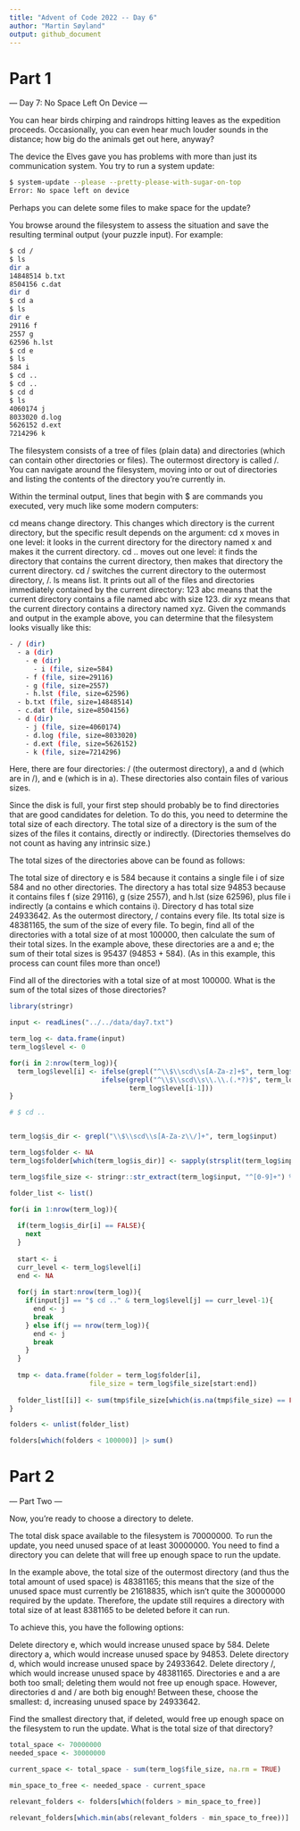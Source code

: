 ```yaml
---
title: "Advent of Code 2022 -- Day 6"
author: "Martin Søyland"
output: github_document
---
```


# Part 1

--- Day 7: No Space Left On Device ---

You can hear birds chirping and raindrops hitting leaves as the expedition proceeds. Occasionally, you can even hear much louder sounds in the distance; how big do the animals get out here, anyway?

The device the Elves gave you has problems with more than just its communication system. You try to run a system update:

```bash 
$ system-update --please --pretty-please-with-sugar-on-top 
Error: No space left on device
```

Perhaps you can delete some files to make space for the update?

You browse around the filesystem to assess the situation and save the resulting terminal output (your puzzle input). For example:

```bash
$ cd /
$ ls
dir a
14848514 b.txt
8504156 c.dat
dir d
$ cd a
$ ls
dir e
29116 f
2557 g
62596 h.lst
$ cd e
$ ls
584 i
$ cd ..
$ cd ..
$ cd d
$ ls
4060174 j
8033020 d.log
5626152 d.ext
7214296 k
```
The filesystem consists of a tree of files (plain data) and directories (which can contain other directories or files). The outermost directory is called /. You can navigate around the filesystem, moving into or out of directories and listing the contents of the directory you're currently in.

Within the terminal output, lines that begin with $ are commands you executed, very much like some modern computers:

cd means change directory. This changes which directory is the current directory, but the specific result depends on the argument:
cd x moves in one level: it looks in the current directory for the directory named x and makes it the current directory.
cd .. moves out one level: it finds the directory that contains the current directory, then makes that directory the current directory.
cd / switches the current directory to the outermost directory, /.
ls means list. It prints out all of the files and directories immediately contained by the current directory:
123 abc means that the current directory contains a file named abc with size 123.
dir xyz means that the current directory contains a directory named xyz.
Given the commands and output in the example above, you can determine that the filesystem looks visually like this:

```bash
- / (dir)
  - a (dir)
    - e (dir)
      - i (file, size=584)
    - f (file, size=29116)
    - g (file, size=2557)
    - h.lst (file, size=62596)
  - b.txt (file, size=14848514)
  - c.dat (file, size=8504156)
  - d (dir)
    - j (file, size=4060174)
    - d.log (file, size=8033020)
    - d.ext (file, size=5626152)
    - k (file, size=7214296)
```

Here, there are four directories: / (the outermost directory), a and d (which are in /), and e (which is in a). These directories also contain files of various sizes.

Since the disk is full, your first step should probably be to find directories that are good candidates for deletion. To do this, you need to determine the total size of each directory. The total size of a directory is the sum of the sizes of the files it contains, directly or indirectly. (Directories themselves do not count as having any intrinsic size.)

The total sizes of the directories above can be found as follows:

The total size of directory e is 584 because it contains a single file i of size 584 and no other directories.
The directory a has total size 94853 because it contains files f (size 29116), g (size 2557), and h.lst (size 62596), plus file i indirectly (a contains e which contains i).
Directory d has total size 24933642.
As the outermost directory, / contains every file. Its total size is 48381165, the sum of the size of every file.
To begin, find all of the directories with a total size of at most 100000, then calculate the sum of their total sizes. In the example above, these directories are a and e; the sum of their total sizes is 95437 (94853 + 584). (As in this example, this process can count files more than once!)

Find all of the directories with a total size of at most 100000. What is the sum of the total sizes of those directories?

```r
library(stringr)

input <- readLines("../../data/day7.txt")

term_log <- data.frame(input)
term_log$level <- 0

for(i in 2:nrow(term_log)){
  term_log$level[i] <- ifelse(grepl("^\\$\\scd\\s[A-Za-z]+$", term_log$input[i]), term_log$level[i-1] + 1,
                       ifelse(grepl("^\\$\\scd\\s\\.\\.(.*?)$", term_log$input[i]), term_log$level[i-1] - 1,
                              term_log$level[i-1]))
}

# $ cd ..


term_log$is_dir <- grepl("\\$\\scd\\s[A-Za-z\\/]+", term_log$input)

term_log$folder <- NA
term_log$folder[which(term_log$is_dir)] <- sapply(strsplit(term_log$input[which(term_log$is_dir)], "\\s"), "[[", 3) 

term_log$file_size <- stringr::str_extract(term_log$input, "^[0-9]+") %>% as.numeric()

folder_list <- list()

for(i in 1:nrow(term_log)){
  
  if(term_log$is_dir[i] == FALSE){
    next
  }
  
  start <- i
  curr_level <- term_log$level[i]
  end <- NA
  
  for(j in start:nrow(term_log)){
    if(input[j] == "$ cd .." & term_log$level[j] == curr_level-1){
      end <- j
      break
    } else if(j == nrow(term_log)){
      end <- j
      break
    }
  }
  
  tmp <- data.frame(folder = term_log$folder[i],
                    file_size = term_log$file_size[start:end])
  
  folder_list[[i]] <- sum(tmp$file_size[which(is.na(tmp$file_size) == FALSE)])
}

folders <- unlist(folder_list)

folders[which(folders < 100000)] |> sum()

```

# Part 2

--- Part Two ---

Now, you're ready to choose a directory to delete.

The total disk space available to the filesystem is 70000000. To run the update, you need unused space of at least 30000000. You need to find a directory you can delete that will free up enough space to run the update.

In the example above, the total size of the outermost directory (and thus the total amount of used space) is 48381165; this means that the size of the unused space must currently be 21618835, which isn't quite the 30000000 required by the update. Therefore, the update still requires a directory with total size of at least 8381165 to be deleted before it can run.

To achieve this, you have the following options:

Delete directory e, which would increase unused space by 584.
Delete directory a, which would increase unused space by 94853.
Delete directory d, which would increase unused space by 24933642.
Delete directory /, which would increase unused space by 48381165.
Directories e and a are both too small; deleting them would not free up enough space. However, directories d and / are both big enough! Between these, choose the smallest: d, increasing unused space by 24933642.

Find the smallest directory that, if deleted, would free up enough space on the filesystem to run the update. What is the total size of that directory?

```r
total_space <- 70000000
needed_space <- 30000000

current_space <- total_space - sum(term_log$file_size, na.rm = TRUE)

min_space_to_free <- needed_space - current_space

relevant_folders <- folders[which(folders > min_space_to_free)]

relevant_folders[which.min(abs(relevant_folders - min_space_to_free))]

```

